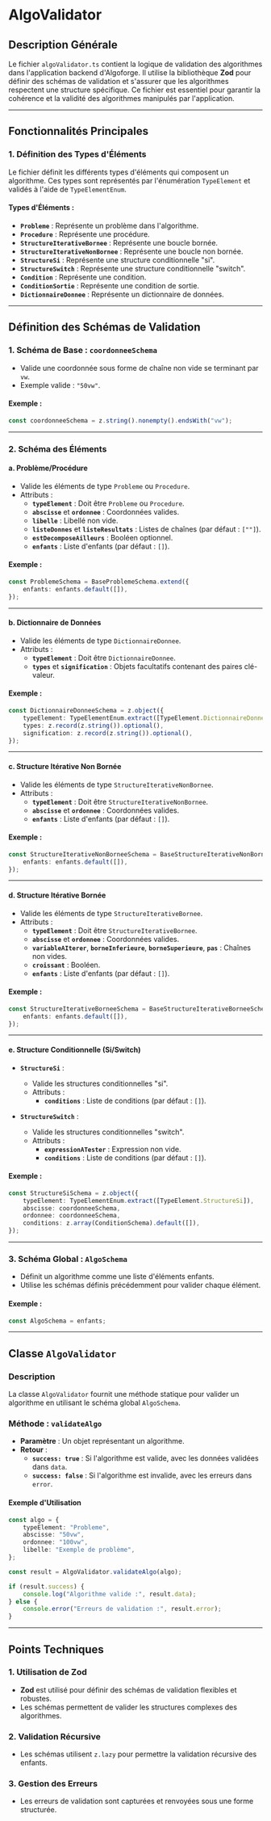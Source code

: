 # AlgoValidator

## Description Générale

Le fichier `algoValidator.ts` contient la logique de validation des algorithmes dans l'application backend d'Algoforge. Il utilise la bibliothèque **Zod** pour définir des schémas de validation et s'assurer que les algorithmes respectent une structure spécifique. Ce fichier est essentiel pour garantir la cohérence et la validité des algorithmes manipulés par l'application.

---

## Fonctionnalités Principales

### 1. **Définition des Types d'Éléments**

Le fichier définit les différents types d'éléments qui composent un algorithme. Ces types sont représentés par l'énumération `TypeElement` et validés à l'aide de `TypeElementEnum`.

#### Types d'Éléments :

-   **`Probleme`** : Représente un problème dans l'algorithme.
-   **`Procedure`** : Représente une procédure.
-   **`StructureIterativeBornee`** : Représente une boucle bornée.
-   **`StructureIterativeNonBornee`** : Représente une boucle non bornée.
-   **`StructureSi`** : Représente une structure conditionnelle "si".
-   **`StructureSwitch`** : Représente une structure conditionnelle "switch".
-   **`Condition`** : Représente une condition.
-   **`ConditionSortie`** : Représente une condition de sortie.
-   **`DictionnaireDonnee`** : Représente un dictionnaire de données.

---

## Définition des Schémas de Validation

### 1. **Schéma de Base : `coordonneeSchema`**

-   Valide une coordonnée sous forme de chaîne non vide se terminant par `vw`.
-   Exemple valide : `"50vw"`.

#### Exemple :

```typescript
const coordonneeSchema = z.string().nonempty().endsWith("vw");
```

---

### 2. **Schéma des Éléments**

#### a. **Problème/Procédure**

-   Valide les éléments de type `Probleme` ou `Procedure`.
-   Attributs :
    -   **`typeElement`** : Doit être `Probleme` ou `Procedure`.
    -   **`abscisse`** et **`ordonnee`** : Coordonnées valides.
    -   **`libelle`** : Libellé non vide.
    -   **`listeDonnes`** et **`listeResultats`** : Listes de chaînes (par défaut : `[""]`).
    -   **`estDecomposeAilleurs`** : Booléen optionnel.
    -   **`enfants`** : Liste d'enfants (par défaut : `[]`).

#### Exemple :

```typescript
const ProblemeSchema = BaseProblemeSchema.extend({
	enfants: enfants.default([]),
});
```

---

#### b. **Dictionnaire de Données**

-   Valide les éléments de type `DictionnaireDonnee`.
-   Attributs :
    -   **`typeElement`** : Doit être `DictionnaireDonnee`.
    -   **`types`** et **`signification`** : Objets facultatifs contenant des paires clé-valeur.

#### Exemple :

```typescript
const DictionnaireDonneeSchema = z.object({
	typeElement: TypeElementEnum.extract([TypeElement.DictionnaireDonnee]),
	types: z.record(z.string()).optional(),
	signification: z.record(z.string()).optional(),
});
```

---

#### c. **Structure Itérative Non Bornée**

-   Valide les éléments de type `StructureIterativeNonBornee`.
-   Attributs :
    -   **`typeElement`** : Doit être `StructureIterativeNonBornee`.
    -   **`abscisse`** et **`ordonnee`** : Coordonnées valides.
    -   **`enfants`** : Liste d'enfants (par défaut : `[]`).

#### Exemple :

```typescript
const StructureIterativeNonBorneeSchema = BaseStructureIterativeNonBorneeSchema.extend({
	enfants: enfants.default([]),
});
```

---

#### d. **Structure Itérative Bornée**

-   Valide les éléments de type `StructureIterativeBornee`.
-   Attributs :
    -   **`typeElement`** : Doit être `StructureIterativeBornee`.
    -   **`abscisse`** et **`ordonnee`** : Coordonnées valides.
    -   **`variableAIterer`**, **`borneInferieure`**, **`borneSuperieure`**, **`pas`** : Chaînes non vides.
    -   **`croissant`** : Booléen.
    -   **`enfants`** : Liste d'enfants (par défaut : `[]`).

#### Exemple :

```typescript
const StructureIterativeBorneeSchema = BaseStructureIterativeBorneeSchema.extend({
	enfants: enfants.default([]),
});
```

---

#### e. **Structure Conditionnelle (Si/Switch)**

-   **`StructureSi`** :

    -   Valide les structures conditionnelles "si".
    -   Attributs :
        -   **`conditions`** : Liste de conditions (par défaut : `[]`).

-   **`StructureSwitch`** :
    -   Valide les structures conditionnelles "switch".
    -   Attributs :
        -   **`expressionATester`** : Expression non vide.
        -   **`conditions`** : Liste de conditions (par défaut : `[]`).

#### Exemple :

```typescript
const StructureSiSchema = z.object({
	typeElement: TypeElementEnum.extract([TypeElement.StructureSi]),
	abscisse: coordonneeSchema,
	ordonnee: coordonneeSchema,
	conditions: z.array(ConditionSchema).default([]),
});
```

---

### 3. **Schéma Global : `AlgoSchema`**

-   Définit un algorithme comme une liste d'éléments enfants.
-   Utilise les schémas définis précédemment pour valider chaque élément.

#### Exemple :

```typescript
const AlgoSchema = enfants;
```

---

## Classe `AlgoValidator`

### Description

La classe `AlgoValidator` fournit une méthode statique pour valider un algorithme en utilisant le schéma global `AlgoSchema`.

### Méthode : `validateAlgo`

-   **Paramètre** : Un objet représentant un algorithme.
-   **Retour** :
    -   **`success: true`** : Si l'algorithme est valide, avec les données validées dans `data`.
    -   **`success: false`** : Si l'algorithme est invalide, avec les erreurs dans `error`.

#### Exemple d'Utilisation

```typescript
const algo = {
	typeElement: "Probleme",
	abscisse: "50vw",
	ordonnee: "100vw",
	libelle: "Exemple de problème",
};

const result = AlgoValidator.validateAlgo(algo);

if (result.success) {
	console.log("Algorithme valide :", result.data);
} else {
	console.error("Erreurs de validation :", result.error);
}
```

---

## Points Techniques

### 1. **Utilisation de Zod**

-   **Zod** est utilisé pour définir des schémas de validation flexibles et robustes.
-   Les schémas permettent de valider les structures complexes des algorithmes.

### 2. **Validation Récursive**

-   Les schémas utilisent `z.lazy` pour permettre la validation récursive des enfants.

### 3. **Gestion des Erreurs**

-   Les erreurs de validation sont capturées et renvoyées sous une forme structurée.
